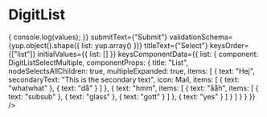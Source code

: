 
<Meta
    title="Inputs/DigitListSelectMultiple"
    component={DigitListSelectMultiple}
/>

# DigitList

<Canvas>
    <Story name="3">
        <DigitEditData
            hasButtons
            onSubmit={values => {
                console.log(values);
            }}
            submitText={"Submit"}
            validationSchema={yup.object().shape({ list: yup.array() })}
            titleText={"Select"}
            keysOrder={["list"]}
            initialValues={{
                list: []
            }}
            keysComponentData={{
                list: {
                    component: DigitListSelectMultiple,
                    componentProps: {
                        title: "List",
                        nodeSelectsAllChildren: true,
                        multipleExpanded: true,
                        items: [
                            {
                                text: "Hej",
                                secondaryText: "This is the secondary text",
                                icon: Mail,
                                items: [
                                    {
                                        text: "whatwhat"
                                    },
                                    { text: "då" }
                                ]
                            },
                            {
                                text: "hmm",
                                items: [
                                    {
                                        text: "ååh",
                                        items: [
                                            {
                                                text: "subsub"
                                            },
                                            {
                                                text: "glass"
                                            },
                                            {
                                                text: "gott"
                                            }
                                        ]
                                    },
                                    {
                                        text: "yes"
                                    }
                                ]
                            }
                        ]
                    }
                }
            }}
        />
    </Story>
</Canvas>

<ArgsTable of={DigitListSelectMultiple} />
